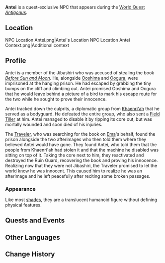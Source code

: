 {{Character Infobox
|type             = Quest NPC
|deceased         = Past
|image            = NPC Antei.png
|title            = "Transgressor"
|region           = Inazuma
|affiliation      = Enkanomiya
|affiliation2     = Jibashiri
|affiliation3     = Shades of Tokoyo
}}
'''Antei''' is a quest-exclusive NPC that appears during the [[World Quest]] ''[[Antigonus]].''

==Location==
<gallery hideaddbutton="true" captionalign="center">
NPC Location Antei.png|Antei's Location
NPC Location Antei Context.png|Additional context
</gallery>

==Profile==
Antei is a member of the Jibashiri who was accused of stealing the book ''[[Before Sun and Moon]]''. He, alongside [[Ooshima]] and [[Oogura]], were imprisoned at the hanging prison. He had escaped by grabbing the tiny bumps on the cliff and climbing out. Antei promised Ooshima and Oogura that he would leave behind a picture of a bird to mark his escape route for the two while he sought to prove their innocence.

Antei tracked down the culprits, a diplomatic group from [[Khaenri'ah]] that he served as a bodyguard. He defeated the entire group, who also sent a [[Ruin Guard|Field Tiller]] at him. Antei managed to disable it by ripping its core out, but was mortally wounded and soon died of his injuries.

The [[Traveler]], who was searching for the book on [[Ema]]'s behalf, found the prison alongside the two afterimages who then told them where they believed Antei would have gone. They found Antei, who told them that the people from Khaenri'ah had stolen it and that the machine he disabled was sitting on top of it. Taking the core next to him, they reactivated and destroyed the Ruin Guard, recovering the book and proving his innocence. Realizing now that they were not Jibashiri, the Traveler promised to let the world know he was innocent. This caused him to realize he was an afterimage and he left peacefully after reciting some broken passages.

===Appearance===
Like most [[Shades of Tokoyo|shades]], they are a translucent humanoid figure without defining physical features.

==Quests and Events==
{{Quest Appearances}}

==Other Languages==
{{Other Languages|default_hidden = 1
|en      = Antei
|zhs     = 安贞
|zhs_rm  = Ānzhēn
|zht     = 安貞
|zht_rm  = Ānzhēn
|ja      = 安貞
|ja_rm   = Antei
|ko      = 안테
|ko_rm   = Ante
|es      = Antei
|fr      = Antei
|ru      = Антэй
|th      = Antei
|vi      = Antei
|de      = Antei
|id      = Antei
|pt      = Antei
}}

==Change History==
{{Change History|2.4}}